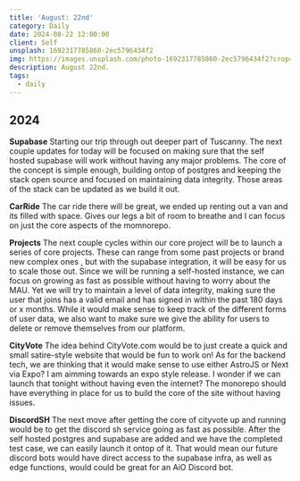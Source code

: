 ```yaml
---
title: 'August: 22nd'
category: Daily
date: 2024-08-22 12:00:00
client: Self
unsplash: 1692317785860-2ec5796434f2
img: https://images.unsplash.com/photo-1692317785860-2ec5796434f2?crop=entropy&cs=srgb&fm=jpg&ixid=MnwzNjM5Nzd8MHwxfHJhbmRvbXx8fHx8fHx8fDE2ODE3NDg2ODY&ixlib=rb-4.0.3&q=85
description: August 22nd.
tags:
  - daily
---
```



## 2024

**Supabase**
Starting our trip through out deeper part of Tuscanny.
The next couple updates for today will be focused on making sure that the self hosted supabase will work without having any major problems.
The core of the concept is simple enough, building ontop of postgres and keeping the stack open source and focused on maintaining data integrity.
Those areas of the stack can be updated as we build it out.

**CarRide**
The car ride there will be great, we ended up renting out a van and its filled with space.
Gives our legs a bit of room to breathe and I can focus on just the core aspects of the momnorepo.

**Projects**
The next couple cycles within our core project will be to launch a series of core projects.
These can range from some past projects or brand new complex ones , but with the supabase integration, it will be easy for us to scale those out.
Since we will be running a self-hosted instance, we can focus on growing as fast as possible without having to worry about the MAU.
Yet we will try to maintain a level of data integrity, making sure the user that joins has a valid email and has signed in within the past 180 days or x months.
While it would make sense to keep track of the different forms of user data, we also want to make sure we give the ability for users to delete or remove themselves from our platform.

**CityVote**
The idea behind CityVote.com would be to just create a quick and small satire-style website that would be fun to work on!
As for the backend tech, we are thinking that it would make sense to use either AstroJS or Next via Expo?
I am aimming towards an expo style release. 
I wonder if we can launch that tonight without having even the internet?
The monorepo should have everything in place for us to build the core of the site without having issues.

**DiscordSH**
The next move after getting the core of cityvote up and running would be to get the discord sh service going as fast as possible.
After the self hosted postgres and supabase are added and we have the completed test case, we can easily launch it ontop of it.
That would mean our future discord bots would have direct access to the supabase infra, as well as edge functions, would could be great for an AiO Discord bot. 